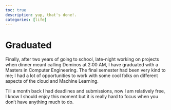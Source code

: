 ```yaml
---
toc: true
description: yup, that's done!.
categories: [life]
---
```

# Graduated

Finally, after two years of going to school, late-night working on projects when dinner meant calling Dominos at 2:00 AM, I have graduated with a Masters in Computer Engineering. The final semester had been very kind to me; I had a lot of opportunities to work with some cool folks on different aspects of the cloud and Machine Learning.

Till a month back I had deadlines and submissions, now I am relatively free, I know I should enjoy this moment but it is really hard to focus when you don't have anything much to do.


